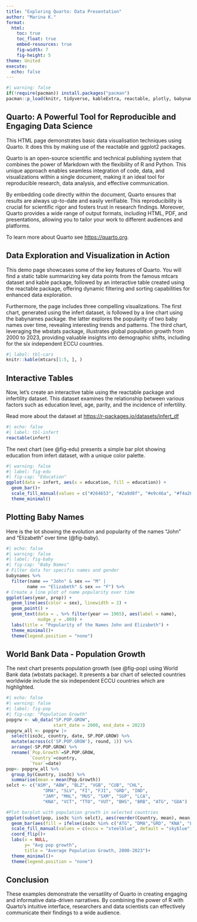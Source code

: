 ```yaml
---
title: "Exploring Quarto: Data Presentation"
author: "Marina K."
format:
  html:
    toc: true
    toc_float: true
    embed-resources: true
    fig-width: 7
    fig-height: 5
theme: United   
execute:
  echo: false
---
```


```r
#| warning: false
if(!require(pacman)) install.packages("pacman")
pacman::p_load(knitr, tidyverse, kableExtra, reactable, plotly, babynames, wbstats)
```

## Quarto: A Powerful Tool for Reproducible and Engaging Data Science

This HTML page demonstrates basic data visualisation techniques using Quarto. It does this by making use of the reactable and ggplot2 packages.

Quarto is an open-source scientific and technical publishing system that combines the power of Markdown with the flexibility of R and Python. This unique approach enables seamless integration of code, data, and visualizations within a single document, making it an ideal tool for reproducible research, data analysis, and effective communication.

By embedding code directly within the document, Quarto ensures that results are always up-to-date and easily verifiable. This reproducibility is crucial for scientific rigor and fosters trust in research findings. Moreover, Quarto provides a wide range of output formats, including HTML, PDF, and presentations, allowing you to tailor your work to different audiences and platforms.

To learn more about Quarto see <https://quarto.org>.

## Data Exploration and Visualization in Action

This demo page showcases some of the key features of Quarto. You will find a static table summarizing key data points from the famous mtcars dataset and kable package, followed by an interactive table created using the reactable package, offering dynamic filtering and sorting capabilities for enhanced data exploration.

Furthermore, the page includes three compelling visualizations. The first chart, generated using the infert dataset, is followed by a line chart using the babynames package. the latter explores the popularity of two baby names over time, revealing interesting trends and patterns. The third chart, leveraging the wbstats package, illustrates global population growth from 2000 to 2023, providing valuable insights into demographic shifts, including for the six independent ECCU countries.

```r
#| label: tbl-cars
knitr::kable(mtcars[1:5, ], )
```

## Interactive Tables

Now, let's create an interactive table using the reactable package and infertility dataset. This dataset examines the relationship between various factors such as education level, age, parity, and the incidence of infertility. 

Read more about the dataset at <https://r-packages.io/datasets/infert_df>

```r
#| echo: false
#| label: tbl-infert
reactable(infert)
```

The next chart (see @fig-edu) presents a simple bar plot showing education from infert dataset, with a unique color palette.

```r
#| warning: false
#| label: fig-edu
#| fig-cap: "Education" 
ggplot(data = infert, aes(x = education, fill = education)) + 
  geom_bar()+
  scale_fill_manual(values = c("#264653", "#2a9d8f", "#e9c46a", "#f4a261", "#e76f51"))+
  theme_minimal()
```

## Plotting Baby Names 

Here is the lot showing the evolution and popularity of the names "John" and "Elizabeth" over time (@fig-baby).

```r
#| echo: false
#| warning: false
#| label: fig-baby
#| fig-cap: "Baby Names" 
# Filter data for specific names and gender
babynames %>% 
  filter(name == "John" & sex == "M" | 
        name == "Elizabeth" & sex == "F") %>% 
# Create a line plot of name popularity over time
ggplot(aes(year, prop)) +
  geom_line(aes(color = sex), linewidth = 2) +
  geom_point() +
  geom_text(data = . %>% filter(year == 1965), aes(label = name),
            nudge_y = .009) +
  labs(title = "Popularity of the Names John and Elizabeth") + 
  theme_minimal()+
  theme(legend.position = "none")
```

## World Bank Data - Population Growth

The next chart presents population growth (see @fig-pop) using World Bank data (wbstats package). It presents a bar chart of selected countries worldwide include the six independent ECCU countries which are highlighted.

```r
#| echo: false
#| warning: false
#| label: fig-pop
#| fig-cap: "Population Growth" 
popgrw <- wb_data("SP.POP.GROW", 
                  start_date = 2000, end_date = 2023)
popgrw_all <- popgrw |>
  select(iso3c, country, date, SP.POP.GROW) %>% 
  mutate(across(c('SP.POP.GROW'), round, 1)) %>% 
  arrange(-SP.POP.GROW) %>% 
  rename(`Pop.Growth`=SP.POP.GROW,
         `Country`=country,
         `Year`=date)
pop<- popgrw_all %>%
  group_by(Country, iso3c) %>%
  summarise(mean = mean(Pop.Growth))
selct <- c("ASM", "ABW", "BLZ", "VGB", "CUB", "CHL",
              "DMA", "SLV", "FI", "FJI", "GRD", "IND",
              "JAM", "MHL", "MUS", "SXM", "SGP", "LCA",
              "KNA", "VCT", "TTO", "VUT", "BHS", "BRB", "ATG", "GDA")

#Plot barplot with population growth in selected countries
ggplot(subset(pop, iso3c %in% selct), aes(reorder(Country, mean), mean)) + 
  geom_bar(aes(fill = ifelse(iso3c %in% c("ATG", "DMA","GRD", "KNA", "LCA", "VCT"), "eccu", "default")), stat="identity")+
  scale_fill_manual(values = c(eccu = "steelblue", default = "skyblue")) +
  coord_flip()+
  labs(x = NULL,
       y= "Avg pop growth",
       title = "Average Population Growth, 2000-2023")+
  theme_minimal()+
  theme(legend.position = "none")
```

## Conclusion

These examples demonstrate the versatility of Quarto in creating engaging and informative data-driven narratives. By combining the power of R with Quarto's intuitive interface, researchers and data scientists can effectively communicate their findings to a wide audience.
